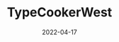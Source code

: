 ---
title: TypeCookerWest
tags: [lettering]
start_date: 2019-09-23
date: 2022-04-17
draft: true
slug: '/typecookerwest'
---